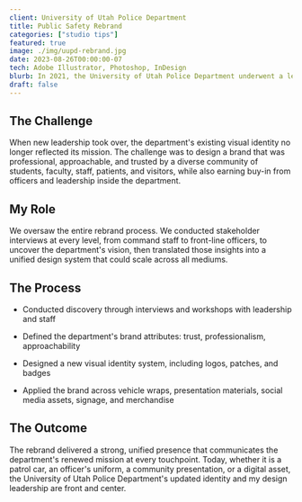 ```yaml
---
client: University of Utah Police Department
title: Public Safety Rebrand
categories: ["studio tips"]
featured: true
image: ./img/uupd-rebrand.jpg
date: 2023-08-26T00:00:00-07
tech: Adobe Illustrator, Photoshop, InDesign
blurb: In 2021, the University of Utah Police Department underwent a leadership transition that marked a turning point for the organization. With a renewed focus on safety, transparency, and community trust, the department needed a fresh identity that would embody its vision and values. We were brought in to lead the full rebranding effort, from research and discovery to design and implementation, creating a cohesive brand system that now defines every touchpoint of public safety across campus.
draft: false
---
```


## The Challenge

<div class="hr-div"></div>

When new leadership took over, the department's existing visual identity no longer reflected its mission. The challenge was to design a brand that was professional, approachable, and trusted by a diverse community of students, faculty, staff, patients, and visitors, while also earning buy-in from officers and leadership inside the department.

## My Role

<div class="hr-div"></div>

We oversaw the entire rebrand process. We conducted stakeholder interviews at every level, from command staff to front-line officers, to uncover the department's vision, then translated those insights into a unified design system that could scale across all mediums.

## The Process

<div class="hr-div"></div>

- Conducted discovery through interviews and workshops with leadership and staff

- Defined the department's brand attributes: trust, professionalism, approachability

- Designed a new visual identity system, including logos, patches, and badges

- Applied the brand across vehicle wraps, presentation materials, social media assets, signage, and merchandise

## The Outcome

<div class="hr-div"></div>

The rebrand delivered a strong, unified presence that communicates the department's renewed mission at every touchpoint. Today, whether it is a patrol car, an officer's uniform, a community presentation, or a digital asset, the University of Utah Police Department's updated identity and my design leadership are front and center.
